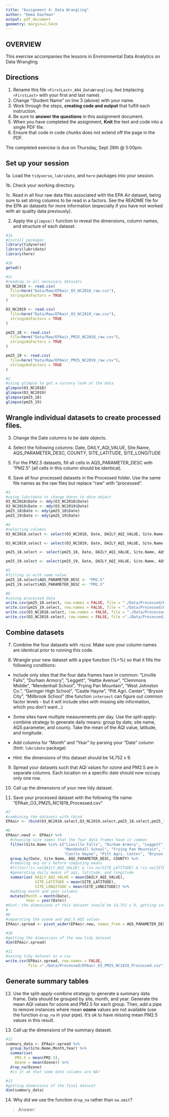 ```yaml
---
title: "Assignment 4: Data Wrangling"
author: "Emma Kaufman"
output: pdf_document
geometry: margin=2.54cm
---
```


## OVERVIEW

This exercise accompanies the lessons in Environmental Data Analytics on Data Wrangling 

## Directions

1. Rename this file `<FirstLast>_A04_DataWrangling.Rmd` (replacing `<FirstLast>` with your first and last name).
2. Change "Student Name" on line 3 (above) with your name.
3. Work through the steps, **creating code and output** that fulfill each instruction.
4. Be sure to **answer the questions** in this assignment document.
5. When you have completed the assignment, **Knit** the text and code into a single PDF file.
6. Ensure that code in code chunks does not extend off the page in the PDF.

The completed exercise is due on Thursday, Sept 28th @ 5:00pm.

## Set up your session 

1a. Load the `tidyverse`,  `lubridate`, and `here` packages into your session.

1b. Check your working directory.

1c. Read in all four raw data files associated with the EPA Air dataset, being sure to set string columns to be read in a factors. See the README file for the EPA air datasets for more information (especially if you have not worked with air quality data previously). 

2. Apply the `glimpse()` function to reveal the dimensions, column names, and structure of each dataset. 

```r
#1a 
#Install packages
library(tidyverse)
library(lubridate)
library(here) 

#1b 
getwd()

#1c 
#reading in all necessary datasets
O3_NC2018 <- read.csv(
  file=here("Data/Raw/EPAair_O3_NC2018_raw.csv"), 
  stringsAsFactors = TRUE
)

O3_NC2019 <- read.csv(
  file=here("Data/Raw/EPAair_O3_NC2019_raw.csv"), 
  stringsAsFactors = TRUE
)

pm25_18 <- read.csv(
  file=here("Data/Raw/EPAair_PM25_NC2018_raw.csv"), 
  stringsAsFactors = TRUE
)

pm25_19 <- read.csv(
  file=here("Data/Raw/EPAair_PM25_NC2019_raw.csv"), 
  stringsAsFactors = TRUE
)

#2 
#using glimpse to get a cursory look at the data
glimpse(O3_NC2018)
glimpse(O3_NC2019)
glimpse(pm25_18)
glimpse(pm25_19)

```


## Wrangle individual datasets to create processed files.

3. Change the Date columns to be date objects.

4. Select the following columns: Date, DAILY_AQI_VALUE, Site.Name, AQS_PARAMETER_DESC, COUNTY, SITE_LATITUDE, SITE_LONGITUDE

5. For the PM2.5 datasets, fill all cells in AQS_PARAMETER_DESC with "PM2.5" (all cells in this column should be identical).

6. Save all four processed datasets in the Processed folder. Use the same file names as the raw files but replace "raw" with "processed".

```r
#3
#using lubridate to change dates to date object 
O3_NC2018$Date <- mdy(O3_NC2018$Date)
O3_NC2019$Date <- mdy(O3_NC2019$Date)
pm25_18$Date <- mdy(pm25_18$Date)
pm25_19$Date <- mdy(pm25_19$Date)

#4
#selecting columns 
O3_NC2018.select <- select(O3_NC2018, Date, DAILY_AQI_VALUE, Site.Name, AQS_PARAMETER_DESC, COUNTY, SITE_LATITUDE, SITE_LONGITUDE)

O3_NC2019.select <- select(O3_NC2019, Date, DAILY_AQI_VALUE, Site.Name, AQS_PARAMETER_DESC, COUNTY, SITE_LATITUDE, SITE_LONGITUDE)

pm25_18.select <- select(pm25_18, Date, DAILY_AQI_VALUE, Site.Name, AQS_PARAMETER_DESC, COUNTY, SITE_LATITUDE, SITE_LONGITUDE)

pm25_19.select <- select(pm25_19, Date, DAILY_AQI_VALUE, Site.Name, AQS_PARAMETER_DESC, COUNTY, SITE_LATITUDE, SITE_LONGITUDE)

#5
#filling in with same value
pm25_18.select$AQS_PARAMETER_DESC <- "PM2.5"
pm25_19.select$AQS_PARAMETER_DESC <- "PM2.5"

#6
#saving processed data
write.csv(pm25_18.select, row.names = FALSE, file = "./Data/Processed/EPAair_PM25_NC2018_Processed.csv")
write.csv(pm25_19.select, row.names = FALSE, file = "./Data/Processed/EPAair_PM25_NC2019_Processed.csv")
write.csv(O3_NC2018.select, row.names = FALSE, file = "./Data/Processed/EPAair_O3_NC2018_Processed.csv")
write.csv(O3_NC2019.select, row.names = FALSE, file ="./Data/Processed/EPAair_O3_NC2019_Processed.csv")
```


## Combine datasets

7. Combine the four datasets with `rbind`. Make sure your column names are identical prior to running this code.

8. Wrangle your new dataset with a pipe function (%>%) so that it fills the following conditions: 

  * Include only sites that the four data frames have in common: "Linville Falls", "Durham Armory", "Leggett", "Hattie Avenue", "Clemmons Middle", "Mendenhall School", "Frying Pan Mountain", "West Johnston Co.", "Garinger High School", "Castle Hayne", "Pitt Agri. Center", "Bryson City", "Millbrook School" (the function `intersect` can figure out common factor levels - but it will include sites with missing site information, which you don't want...) 

  * Some sites have multiple measurements per day. Use the split-apply-combine strategy to generate daily means: group by date, site name, AQS parameter, and county. Take the mean of the AQI value, latitude, and longitude.
  
  * Add columns for "Month" and "Year" by parsing your "Date" column (hint: `lubridate` package)
  
  * Hint: the dimensions of this dataset should be 14,752 x 9.

9. Spread your datasets such that AQI values for ozone and PM2.5 are in separate columns. Each location on a specific date should now occupy only one row.

10. Call up the dimensions of your new tidy dataset.

11. Save your processed dataset with the following file name: "EPAair_O3_PM25_NC1819_Processed.csv"

```r
#7 
#combining the datasets with rbind
EPAair <- rbind(O3_NC2018.select,O3_NC2019.select,pm25_18.select,pm25_19.select)

#8 
EPAair.new3 <- EPAair %>% 
  #choosing site names that the four data frames have in common
  filter(Site.Name %in% c("Linville Falls", "Durham Armory", "Leggett", "Hattie Avenue", "Clemmons Middle", 
                          "Mendenhall School", "Frying Pan Mountain", "West Johnston Co.", "Garinger High School",
                          "Castle Hayne", "Pitt Agri. Center", "Bryson City", "Millbrook School")) %>% 
  group_by(Date, Site.Name, AQS_PARAMETER_DESC, COUNTY) %>% 
  #removing any na's before computing means
  #filter(!is.na(DAILY_AQI_VALUE) & !is.na(SITE_LATITUDE) & !is.na(SITE_LONGITUDE)) %>% 
  #generating daily means of aqi, latitude, and longitude
  summarise( DAILY_AQI_VALUE = mean(DAILY_AQI_VALUE),
             SITE_LATITUDE = mean(SITE_LATITUDE),
             SITE_LONGITUDE = mean(SITE_LONGITUDE)) %>% 
  #adding month and year columns
  mutate(Month = month(Date),
         Year = year(Date))
#Hint: the dimensions of this dataset should be 14,752 x 9, getting incorrect dimensions... why?
#
#9
#separating the ozone and pm2.5 AQI values
EPAair.spread <- pivot_wider(EPAair.new, names_from = AQS_PARAMETER_DESC, values_from = meanAQI)

#10
#getting the dimensions of the new tidy dataset
dim(EPAair.spread)

#11
#saving tidy dataset as a csv
write.csv(EPAair.spread, row.names = FALSE, 
          file ="./Data/Processed/EPAair_O3_PM25_NC1819_Processed.csv") #fix the dimensions from number 8...

```


## Generate summary tables

12. Use the split-apply-combine strategy to generate a summary data frame. Data should be grouped by site, month, and year. Generate the mean AQI values for ozone and PM2.5 for each group. Then, add a pipe to remove instances where mean **ozone** values are not available (use the function `drop_na` in your pipe). It's ok to have missing mean PM2.5 values in this result. 

13. Call up the dimensions of the summary dataset.

```r

#12
summary_data <- EPAair.spread %>% 
  group_by(Site.Name,Month,Year) %>% 
  summarise(
    PM2.5 = mean(PM2.5),
    Ozone = mean(Ozone)) %>% 
  drop_na(Ozone)
  #is it ok that some date columns are NA?

#13
#getting dimensions of the final dataset
dim(summary_data)
```

14. Why did we use the function `drop_na` rather than `na.omit`?

> Answer: 
